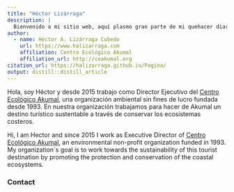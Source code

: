 ```yaml
---
title: "Héctor Lizárraga"
description: |
  Bienvenido a mi sitio web, aquí plasmo gran parte de mi quehacer diario / Welcome to the website. Herein I include most of my daily work!
author: 
  - name: Héctor A. Lizárraga Cubedo
    url: https://www.halizarraga.com
    affiliation: Centro Ecológico Akumal
    affiliation_url: http://ceakumal.org
citation_url: https://halizarraga.github.io/Pagina/
output: distill::distill_article
---
```


Hola, soy Héctor y desde 2015 trabajo como Director Ejecutivo del [Centro Ecológico Akumal](http://ceakumal.org), una organización ambiental sin fines de lucro fundada desde 1993. En nuestra organización trabajamos para hacer de Akumal un destino turístico sustentable a través de conservar los ecosistemas costeros.


Hi, I am Hector and since 2015 I work as Executive Director of [Centro Ecológico Akumal](http://ceakumal.org), an environmental non-profit organization funded in 1993. My organization´s goal is to work towards the sustainability of this tourist destination by promoting the protection and conservation of the coastal ecosystems.


### Contact
<!-- Add font awesome icons --> 

<div class="mylinks">
<p style="text-align: center;">
    <a href="https://github.com/halizarraga" target="_blank" class="fa fa-github"  style="font-size:36px;"></a>
    <a href="mailto:director@ceakumal.org" target="_blank" class="fa fa-envelope" style="font-size:36px;"></a>
    <a href="https://www.linkedin.com/in/hector-lizarraga-6093a070" target="_blank" class="fa fa-linkedin" style="font-size:36px;"></a>
    <a href="https://www.twitter.com/halizarraga" target="_blank" class="fa fa-twitter" style="font-size:36px;"></a>
    <a href="https://www.researchgate.net/profile/Hector-Lizarraga" target="_blank" class="fab fa-researchgate" style="font-size:36px;"></a>
</p>
</div>
